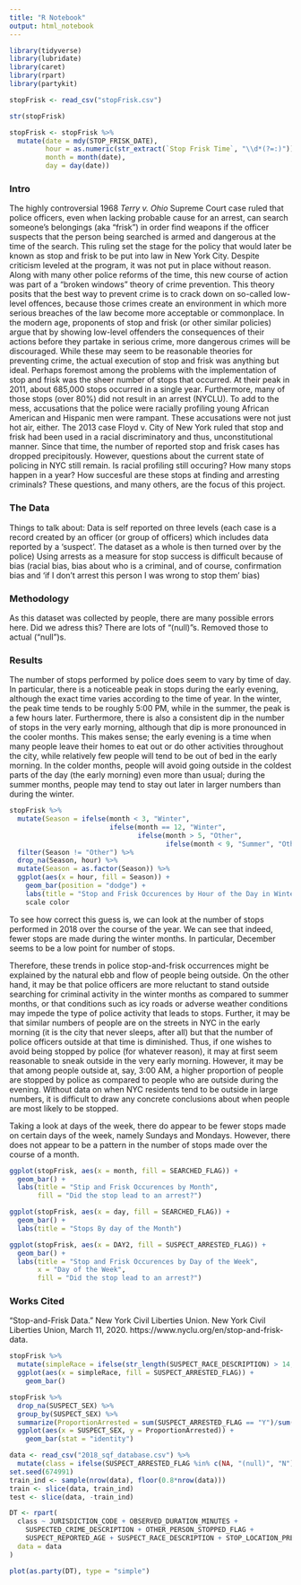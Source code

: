 ```yaml
---
title: "R Notebook"
output: html_notebook
---
```


```r
library(tidyverse)
library(lubridate)
library(caret)
library(rpart)
library(partykit)
```

```r
stopFrisk <- read_csv("stopFrisk.csv")

str(stopFrisk)

stopFrisk <- stopFrisk %>%
  mutate(date = mdy(STOP_FRISK_DATE),
         hour = as.numeric(str_extract(`Stop Frisk Time`, "\\d*(?=:)")),
         month = month(date),
         day = day(date))
```

### Intro

The highly controversial 1968 *Terry v. Ohio* Supreme Court case ruled that police officers, even when lacking probable cause for an arrest, can search someone's belongings (aka "frisk") in order find weapons if the officer suspects that the person being searched is armed and dangerous at the time of the search. This ruling set the stage for the policy that would later be known as stop and frisk to be put into law in New York City. Despite criticism leveled at the program, it was not put in place without reason. Along with many other police reforms of the time, this new course of action was part of a "broken windows" theory of crime prevention. This theory posits that the best way to prevent crime is to crack down on so-called low-level offences, because those crimes create an environment in which more serious breaches of the law become more acceptable or commonplace. In the modern age, proponents of stop and frisk (or other similar policies) argue that by showing low-level offenders the consequences of their actions before they partake in serious crime, more dangerous crimes will be discouraged. While these may seem to be reasonable theories for preventing crime, the actual execution of stop and frisk was anything but ideal. Perhaps foremost among the problems with the implementation of stop and frisk was the sheer number of stops that occurred. At their peak in 2011, about 685,000 stops occurred in a single year. Furthermore, many of those stops (over 80%) did not result in an arrest (NYCLU). To add to the mess, accusations that the police were racially profiling young African American and Hispanic men were rampant. These accusations were not just hot air, either. The 2013 case Floyd v. City of New York ruled that stop and frisk had been used in a racial discriminatory and thus, unconstitutional manner. Since that time, the number of reported stop and frisk cases has dropped precipitously. However, questions about the current state of policing in NYC still remain. Is racial profiling still occuring? How many stops happen in a year? How succesful are these stops at finding and arresting criminals? These questions, and many others, are the focus of this project.

### The Data
Things to talk about:
  Data is self reported on three levels (each case is a record created by an officer (or group of officers) which includes data reported by a 'suspect'. The dataset as a whole is then turned over by the police)
  Using arrests as a measure for stop success is difficult because of bias (racial bias, bias about who is a criminal, and of course, confirmation bias and 'if I don't arrest this person I was wrong to stop them' bias)



### Methodology
As this dataset was collected by people, there are many possible errors here. Did we adress this?
There are lots of "(null)"s. Removed those to actual ("null")s.



### Results

The number of stops performed by police does seem to vary by time of day. In particular, there is a noticeable peak in stops during the early evening, although the exact time varies according to the time of year. In the winter, the peak time tends to be roughly 5:00 PM, while in the summer, the peak is a few hours later. Furthermore, there is also a consistent dip in the number of stops in the very early morning, although that dip is more pronounced in the cooler months. This makes sense; the early evening is a time when many people leave their homes to eat out or do other activities throughout the city, while relatively few people will tend to be out of bed in the early morning. In the colder months, people will avoid going outside in the coldest parts of the day (the early morning) even more than usual; during the summer months, people may tend to stay out later in larger numbers than during the winter. 


```r


stopFrisk %>%
  mutate(Season = ifelse(month < 3, "Winter",
                         ifelse(month == 12, "Winter",
                                ifelse(month > 5, "Other",
                                       ifelse(month < 9, "Summer", "Other"))))) %>%
  filter(Season != "Other") %>%
  drop_na(Season, hour) %>%
  mutate(Season = as.factor(Season)) %>%
  ggplot(aes(x = hour, fill = Season)) +
    geom_bar(position = "dodge") +
    labs(title = "Stop and Frisk Occurences by Hour of the Day in Winter and Summer") +
    scale color


```

To see how correct this guess is, we can look at the number of stops performed in 2018 over the course of the year. We can see that indeed, fewer stops are made during the winter months. In particular, December seems to be a low point for number of stops. 


Therefore, these trends in police stop-and-frisk occurrences might be explained by the natural ebb and flow of people being outside. On the other hand, it may be that police officers are more reluctant to stand outside searching for criminal activity in the winter months as compared to summer months, or that conditions such as icy roads or adverse weather conditions may impede the type of police activity that leads to stops. Further, it may be that similar numbers of people are on the streets in NYC in the early morning (it is the city that never sleeps, after all) but that the number of police officers outside at that time is diminished. Thus, if one wishes to avoid being stopped by police (for whatever reason), it may at first seem reasonable to sneak outside in the very early morning. However, it may be that among people outside at, say, 3:00 AM, a higher proportion of people are stopped by police as compared to people who are outside during the evening. Without data on when NYC residents tend to be outside in large numbers, it is difficult to draw any concrete conclusions about when people are most likely to be stopped. 



Taking a look at days of the week, there do appear to be fewer stops made on certain days of the week, namely Sundays and Mondays. However, there does not appear to be a pattern in the number of stops made over the course of a month. 


```r


ggplot(stopFrisk, aes(x = month, fill = SEARCHED_FLAG)) +
  geom_bar() +
  labs(title = "Stip and Frisk Occurences by Month", 
       fill = "Did the stop lead to an arrest?")

ggplot(stopFrisk, aes(x = day, fill = SEARCHED_FLAG)) +
  geom_bar() +
  labs(title = "Stops By day of the Month")

ggplot(stopFrisk, aes(x = DAY2, fill = SUSPECT_ARRESTED_FLAG)) +
  geom_bar() + 
  labs(title = "Stop and Frisk Occurences by Day of the Week",
       x = "Day of the Week", 
       fill = "Did the stop lead to an arrest?")


```


### Works Cited

“Stop-and-Frisk Data.” New York Civil Liberties Union. New York Civil Liberties Union, March 11, 2020. https://www.nyclu.org/en/stop-and-frisk-data.




```r
stopFrisk %>%
  mutate(simpleRace = ifelse(str_length(SUSPECT_RACE_DESCRIPTION) > 14, "OTHER", SUSPECT_RACE_DESCRIPTION)) %>%
  ggplot(aes(x = simpleRace, fill = SUSPECT_ARRESTED_FLAG)) +
    geom_bar()

stopFrisk %>%
  drop_na(SUSPECT_SEX) %>%
  group_by(SUSPECT_SEX) %>%
  summarize(ProportionArrested = sum(SUSPECT_ARRESTED_FLAG == "Y")/sum(n())) %>%
  ggplot(aes(x = SUSPECT_SEX, y = ProportionArrested)) +
    geom_bar(stat = "identity")

```


```r
data <- read_csv("2018_sqf_database.csv") %>%
  mutate(class = ifelse(SUSPECT_ARRESTED_FLAG %in% c(NA, "(null)", "N"), "N", "Y"))
set.seed(674991)
train_ind <- sample(nrow(data), floor(0.8*nrow(data)))
train <- slice(data, train_ind)
test <- slice(data, -train_ind)

DT <- rpart(
  class ~ JURISDICTION_CODE + OBSERVED_DURATION_MINUTES +
    SUSPECTED_CRIME_DESCRIPTION + OTHER_PERSON_STOPPED_FLAG + 
    SUSPECT_REPORTED_AGE + SUSPECT_RACE_DESCRIPTION + STOP_LOCATION_PRECINCT,
  data = data
)

plot(as.party(DT), type = "simple")
```






















